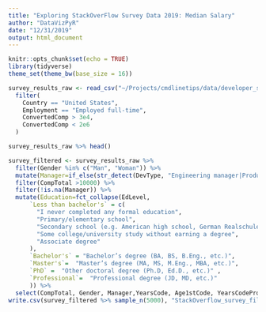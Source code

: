 ```yaml
---
title: "Exploring StackOverFlow Survey Data 2019: Median Salary"
author: "DataVizPyR"
date: "12/31/2019"
output: html_document
---
```


```r
knitr::opts_chunk$set(echo = TRUE)
library(tidyverse)
theme_set(theme_bw(base_size = 16))
```

```r

survey_results_raw <- read_csv("~/Projects/cmdlinetips/data/developer_survey_2019/survey_results_public.csv") %>%
  filter(
    Country == "United States",
    Employment == "Employed full-time",
    ConvertedComp > 3e4,
    ConvertedComp < 2e6
  )
```
```r
survey_results_raw %>% head()
```

```r
survey_filtered <- survey_results_raw %>% 
  filter(Gender %in% c("Man", "Woman")) %>%
  mutate(Manager=if_else(str_detect(DevType, "Engineering manager|Product manager|Senior executive/VP"),"Manager","IC")) %>%
  filter(CompTotal >10000) %>%
  filter(!is.na(Manager)) %>%
  mutate(Education=fct_collapse(EdLevel,
      `Less than bachelor's` = c(
        "I never completed any formal education",
        "Primary/elementary school",
        "Secondary school (e.g. American high school, German Realschule or Gymnasium, etc.)",
        "Some college/university study without earning a degree",
        "Associate degree"
      ),
      `Bachelor's` = "Bachelor’s degree (BA, BS, B.Eng., etc.)",
      `Master's`=  "Master’s degree (MA, MS, M.Eng., MBA, etc.)",
      `PhD` =  "Other doctoral degree (Ph.D, Ed.D., etc.)" ,
      `Professional`=  "Professional degree (JD, MD, etc.)"
      )) %>%
  select(CompTotal, Gender, Manager,YearsCode, Age1stCode, YearsCodePro, Education)
write.csv(survey_filtered %>% sample_n(5000), "StackOverflow_survey_filtered_subsampled_2019.csv", quote=FALSE, row.names = FALSE)

```
